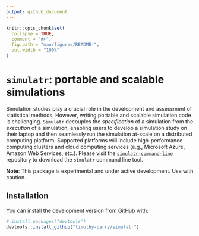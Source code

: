 ```yaml
---
output: github_document
---
```


<!-- README.md is generated from README.Rmd. Please edit that file -->

```r
knitr::opts_chunk$set(
  collapse = TRUE,
  comment = "#>",
  fig.path = "man/figures/README-",
  out.width = "100%"
)
```

# `simulatr`: portable and scalable simulations

Simulation studies play a crucial role in the development and assessment of statistical methods. However, writing portable and scalable simulation code is challenging. `Simulatr` decouples the *specification* of a simulation from the *execution* of a simulation, enabling users to develop a simulation study on their laptop and then seamlessly run the simulation at-scale on a distributed computing platform. Supported platforms will include high-performance computing clusters and cloud computing services (e.g., Microsoft Azure, Amazon Web Services, etc.). Please visit the [`simulatr-command-line`](https://github.com/timothy-barry/simulatr-command-line) repository to download the `simulatr` command line tool.

**Note**: This package is experimental and under active development. Use with caution.

## Installation

You can install the development version from [GitHub](https://github.com/) with:

``` r
# install.packages("devtools")
devtools::install_github("timothy-barry/simulatr")
```
